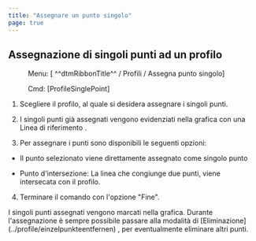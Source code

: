 ```yaml
---
title: "Assegnare un punto singolo"
page: true
---
```

## Assegnazione di singoli punti ad un profilo
 <Menu> Menu: [ ^^dtmRibbonTitle^^ / Profili / Assegna punto singolo] </Menu> 
 <Menu> Cmd: [ProfileSinglePoint] </Menu> 


1. Scegliere il profilo, al quale si desidera assegnare i singoli punti.

2. I singoli punti gi&#224; assegnati vengono evidenziati nella grafica con una <Italic> Linea di riferimento </Italic> .

3. Per assegnare i punti sono disponibili le seguenti opzioni:

- Il punto selezionato viene direttamente assegnato come singolo punto

- Punto d&#39;intersezione: La linea che congiunge due punti, viene intersecata con il profilo.



4. Terminare il comando con l&#39;opzione &quot;Fine&quot;.




<Success>
I singoli punti assegnati vengono marcati nella grafica.
</Success>

<Success>
Durante l&#39;assegnazione &#232; sempre possibile passare alla modalit&#224; di [Eliminazione](../profile/einzelpunkteentfernen)
, per eventualmente eliminare altri punti.
</Success>


